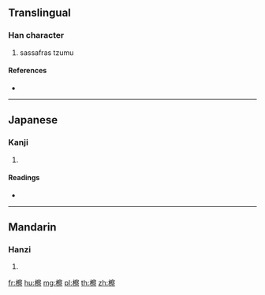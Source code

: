 ==Translingual==

===Han character===
{{Han char|rn=75|rad=木|as=14|sn=18|four=|canj=DJBF}}

# sassafras tzumu

====References====
* {{Han ref|kx=0558.110|dkj=15709|hdz=21311.010|uh=6AAB|ud=27307}}

----

==Japanese==

===Kanji===
{{ja-kanji|grade=|rs=木14}}

# {{defn|lang=ja|sort=木14}}

====Readings====
* {{ja-readings|on=[[さつ]] (satsu)|kun=[[しんばしら]] (shimbashira)}}

----

==Mandarin==

===Hanzi===
{{cmn-hanzi|pin=[[chá]] ([[cha2]])|wg=ch'a<sup>2</sup>}}

# {{defn|lang=cmn|sort=木14}}

[[fr:檫]]
[[hu:檫]]
[[mg:檫]]
[[pl:檫]]
[[th:檫]]
[[zh:檫]]